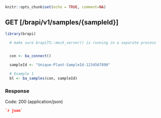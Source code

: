 ```r
knitr::opts_chunk$set(echo = TRUE, comment=NA)
```
## GET  [/brapi/v1/samples/{sampleId}]

```r
library(brapi)

  # make sure brapiTS::mock_server() is running in a separate process

 
  con <- ba_connect()

  sampleId <- "Unique-Plant-SampleId-1234567890"

  # Example 1
  bl <- ba_samples(con, sampleId)

```

### Response

Code: 200 (application/json)

```json
`r json`
```


